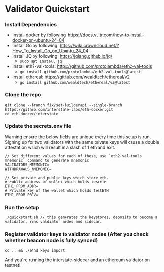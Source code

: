 # Validator Quickstart

### Install Dependencies
- Install docker by following: https://docs.vultr.com/how-to-install-docker-on-ubuntu-24-04
- Install Go by following: https://wiki.crowncloud.net/?How_To_Install_Go_on_Ubuntu_24_04
- Install JQ by following: https://jqlang.github.io/jq/
    - ```sudo apt install jq```
- Install eth2-val-tools: https://github.com/protolambda/eth2-val-tools
    - ```go install github.com/protolambda/eth2-val-tools@latest ```
- Install ethereal: https://github.com/wealdtech/ethereal/v2
    - ```go install github.com/wealdtech/ethereal/v2@latest ```

### Clone the repo
```
git clone --branch fix/set-builderapi --single-branch https://github.com/interstate-labs/eth-docker.git
cd eth-docker/interstate
```

### Update the secrets.env file

Warning ensure the below fields are unique every time this setup is run. Signing up for two validators with the same private keys will cause a double attestation which will result in a slash of 1 eth and exit.

```
// Set different values for each of these, use `eth2-val-tools mnemonic` command to generate mnemonic
VALIDATORS_MNEMONIC=
WITHDRAWALS_MNEMONIC=

// Set private and public keys which store eth. 
# Public address of wallet which holds testETH
ETH1_FROM_ADDR=
# Private key of the wallet which holds testETH
ETH1_FROM_PRIV=
```

### Run the setup
```
./quickstart.sh // this generates the keystores, deposits to become a validator, runs valdiator nodes and sidecar.
```

### Register validator keys to valdiator nodes (After you check whether beacon node is fully synced)
```
cd .. && ./ethd keys import
```
And you're running the interstate-sidecar and an ethereum validator on testnet!
